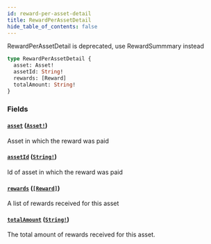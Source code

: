 ```yaml
---
id: reward-per-asset-detail
title: RewardPerAssetDetail
hide_table_of_contents: false
---
```



RewardPerAssetDetail is deprecated, use RewardSummmary instead 

```graphql
type RewardPerAssetDetail {
  asset: Asset!
  assetId: String!
  rewards: [Reward]
  totalAmount: String!
}
```


### Fields

#### [`asset`](#) ([`Asset!`](/docs/testnet/graphql/objects/asset))

Asset in which the reward was paid


#### [`assetId`](#) ([`String!`](/docs/testnet/graphql/scalars/string))

Id of asset in which the reward was paid


#### [`rewards`](#) ([`[Reward]`](/docs/testnet/graphql/objects/reward))

A list of rewards received for this asset


#### [`totalAmount`](#) ([`String!`](/docs/testnet/graphql/scalars/string))

The total amount of rewards received for this asset.




